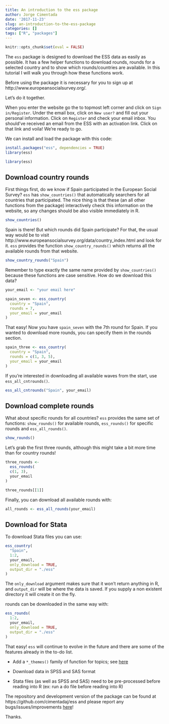 ```yaml
---
title: An introduction to the ess package
author: Jorge Cimentada
date: '2017-11-23'
slug: an-introduction-to-the-ess-package
categories: []
tags: ["R", "packages"]
---
```


```r
knitr::opts_chunk$set(eval = FALSE)
```

The `ess` package is designed to download the ESS data as easily as possible. It has a few helper functions to download rounds, rounds for a selected country and to show which rounds/countries are available. In this tutorial I will walk you through how these functions work.

Before using the package it is necessary for you to sign up at http://www.europeansocialsurvey.org/.

Let's do it together.

When you enter the website go the to topmost left corner and click on `Sign in/Register`. Under the email box, click on `New user?` and fill out your personal information. Click on `Register` and check your email inbox. You should've received an email from the ESS with an activation link. Click on that link and voila! We're ready to go.

We can install and load the package with this code:

```r
install.packages("ess", dependencies = TRUE)
library(ess)
```

```r
library(ess)
```

## Download country rounds

First things first, do we know if Spain participated in the European Social Survey? `ess` has `show_countries()` that automatically searchers for all countries that participated. The nice thing is that these (an all other functions from the package) interactively check this information on the website, so any changes should be also visible immediately in R.

```r
show_countries()
```

Spain is there! But which rounds did Spain participate? For that, the usual way would be to visit http://www.europeansocialsurvey.org/data/country_index.html and look for it. `ess` provides the function `show_country_rounds()` which returns all the available rounds from that website.

```r
show_country_rounds("Spain")
```

Remember to type exactly the same name provided by `show_countries()` because these functions are case sensitive. How do we download this data?

```r
your_email <- "your email here"

spain_seven <- ess_country(
  country = "Spain",
  rounds = 7,
  your_email = your_email
)
```

That easy! Now you have `spain_seven` with the 7th round for Spain. If you wanted to download more rounds, you can specify them in the rounds section.

```r
spain_three <- ess_country(
  country = "Spain",
  rounds = c(1, 3, 5),
  your_email = your_email
)
```

If you're interested in downloading all available waves from the start, use `ess_all_cntrounds()`.

```r
ess_all_cntrounds("Spain", your_email)
```

## Download complete rounds

What about specific rounds for all countries? `ess` provides the same set of functions: `show_rounds()` for available rounds, `ess_rounds()` for specific rounds and `ess_all_rounds()`.

```r
show_rounds()
```

Let's grab the first three rounds, although this might take a bit more time than for country rounds!

```r
three_rounds <-
  ess_rounds(
  c(1, 3),
  your_email
)

three_rounds[[1]]
```

Finally, you can download all available rounds with:
```r
all_rounds <- ess_all_rounds(your_email)
```

## Download for Stata

To download Stata files you can use:

```r
ess_country(
  "Spain",
  1:2,
  your_email,
  only_download = TRUE,
  output_dir = "./ess"
)
```

The `only_download` argument makes sure that it won't return anything in R, and `output_dir` will be where the data is saved. If you supply a non existent directory it will create it on the fly.

rounds can be downloaded in the same way with:

```r
ess_rounds(
  1:2,
  your_email,
  only_download = TRUE,
  output_dir = "./ess"
)
```

That easy! `ess` will continue to evolve in the future and there are some of the features already in the to-do list.

- Add a `*_themes()` family of function for topics; see [here](http://www.europeansocialsurvey.org/data/module-index.html)

- Download data in SPSS and SAS format

- Stata files (as well as SPSS and SAS) need to be pre-processed before reading into R (ex: run a do file before reading into R)

The repository and development version of the package can be found at https://github.com/cimentadaj/ess and please report any bugs/issues/improvements [here](https://github.com/cimentadaj/ess/issues)!

Thanks.
